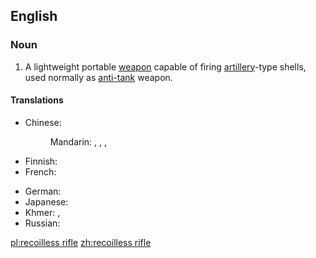 ==English==
{{wikipedia}}

===Noun===
{{en-noun|head=[[recoil]][[-less|less]] [[rifle]]}}

# A lightweight portable [[weapon]] capable of firing [[artillery]]-type shells, used normally as [[anti-tank]] weapon.

====Translations====
{{trans-top|weapon}}
* Chinese:
*: Mandarin: {{t|cmn|無後座力炮|sc=Hani}}, {{t|cmn|无后座力炮|tr=wúhòu zuò lìpào|sc=Hani}}, {{t|cmn|無後力炮|sc=Hani}}, {{t|cmn|无后力炮|tr=wúhòu lìpào|sc=Hani}}
* Finnish: {{t+|fi|sinko}}
* French: {{t|fr|canon sans recul|m}}
{{trans-mid}}
* German: {{t|de|rückstoßfreies Geschütz|n}}
* Japanese: {{t|ja|無反動砲|tr=むはんどうほう, muhan dōhō|sc=Jpan}}
* Khmer: {{t+|km|កាំភ្លើងឥតធាក់ថយ|tr=kampləəŋ ǝt tʰeak tʰɑɑy|sc=Khmr}}, {{t|km|កាំភ្លើងមិនធាក់|tr=kampləəŋ mɨn tʰeak|sc=Khmr}}
* Russian: {{t|ru|безоткатное орудие|n|tr=bezotkátnoje orúdije|sc=Cyrl}}
{{trans-bottom}}

[[pl:recoilless rifle]]
[[zh:recoilless rifle]]